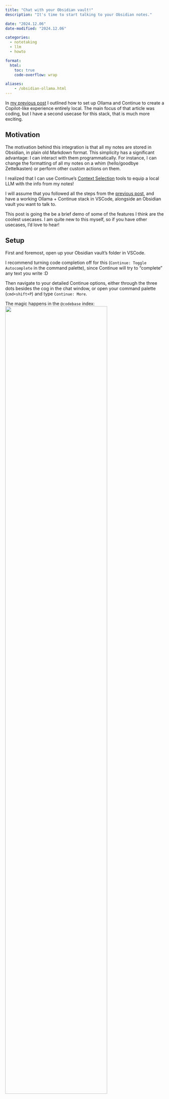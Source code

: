 ```yaml
---
title: "Chat with your Obsidian vault!"
description: "It's time to start talking to your Obsidian notes."

date: "2024.12.06"
date-modified: "2024.12.06"

categories:
  - notetaking
  - llm
  - howto

format:
  html:
    toc: true
    code-overflow: wrap

aliases: 
    - /obsidian-ollama.html
---
```



In [my previous post](/posts/local-llms/index.qmd) I outlined how to set up Ollama and Continue to create a Copilot-like experience entirely local. The main focus of that article was coding, but I have a second usecase for this stack, that is much more exciting.

## Motivation

The motivation behind this integration is that all my notes are stored in Obsidian, in plain old Markdown format. This simplicity has a significant advantage: I can interact with them programmatically. For instance, I can change the formatting of all my notes on a whim (hello/goodbye Zettelkasten) or perform other custom actions on them.

I realized that I can use Continue's [Context Selection](https://docs.continue.dev/chat/context-selection) tools to equip a local LLM with the info from my notes!

I will assume that you followed all the steps from the [previous post](/posts/local-llms/index.qmd), and have a working Ollama + Continue stack in VSCode, alongside an Obsidian vault you want to talk to.

This post is going the be a brief demo of some of the features I think are the coolest usecases. I am quite new to this myself, so if you have other usecases, I'd love to hear!


## Setup 

First and foremost, open up your Obsidian vault's folder in VSCode. 

I recommend turning code completion off for this (`Continue: Toggle Autocomplete` in the command palette), since Continue will try to "complete" any text you write :D

Then navigate to your detailed Continue options, either through the three dots besides the cog in the chat window, or open your command palette (`cmd+shift+P`) and type `Continue: More`.


The magic happens in the `@codebase` index:
![](Ollama%20meets%20Obsidian-1.png){width=80%}

This is where you can create an index of your entire "codebase", in our case, your Obsidian vault. Once you indexed it, it has created a locally stored embedding of all your notes.

## How it works

From here on, you can use any of the [Context Selection](https://docs.continue.dev/chat/context-selection) tools in Continue to work from. 

A few notable ones:

### `@File`

This way you can reference any file in your vault, and pass it on as context. Particularly useful when you want to give an example file to the model to work from:

![](Ollama%20meets%20Obsidian-2.png){width=80%}

### `@Folder`
Pass an entire folder as context! I like to use this in conjunction with my literature notes from Zotero, to find my my notes on papers that talk about a given topic:

![](Ollama%20meets%20Obsidian-3.png){width=80%}

### `@Codebase`
You can invoke this by sending a chat message with `cmd+Enter` in the chat window. Using this, the model will look through your entire indexed codebase to use for the answer. Important to keep in mind, that this doesn't use the entire codebase as context: rather, it retrieves the files that it deems most useful, and uses those as direct context for the model reply. 

![](Ollama%20meets%20Obsidian-4.png){width=80%}

A few examples for usecases can be found at the [Continue docs about @Codebase](https://docs.continue.dev/customize/deep-dives/codebase), but en general this tool is more for high level overviews rather than "find every typo in my codebase" type of tasks.


## How to tweak

### Customise RAG
You can customize some of the RAG behavior through your `config.json`. Detailed descriptions can be found [at the docs](https://docs.continue.dev/customize/deep-dives/codebase#configuration), but the gist is that when using folders or the codebase as context, Continue retrieves a larger number of relevant documents initially, then reranks them to find the the most fitting ones, and uses those as context. This way it "narrows down" the request twice, focusing only on the most relevant files.

One of the reasons for this is to conserve as much of the context window (previous chats, your input, etc), but whether this tradeoff is worth it for you, you can decide yourself. By tweaking some of the parameters, you can adjust this behavior nicely (even separately for `@Folder` and `@Codebase`)!


### Custom slash-commands

::: {.callout-warning}
## Under construction

At the time of writing (2024.12.06) I couldn't figure out how to get the responses from the LLM into the chat window properly. I'm not sure if I'm missing something, or if it's a bug with Continue, will update as I learn more.
:::

A cool tool is what they call ["slash-commands"](https://docs.continue.dev/customize/slash-commands). These are shorthands you can use in the chat to use templated prompts for specific purposes, such as `/share` which exports your chat conversation to a markdown file, or `/test` which writes unit tests for your selected function.

Continue enables you to fully [customize your slash commands](https://docs.continue.dev/customize/slash-commands). This means you can define your own shorthands! 

One of my workflows is writing nested bulletpoint lists as drafts for documents, this helps me figure out my thinking, and quickly reorganize them as needed. However, after the draft is done, there is still the task of writing that out as text. I like to use LLMs to generate a first version of text, that I can start editing to my taste. 

Here's a custom command that enables me to very quickly expand bulletpoints to sentences:

```json
customCommands=[{
        "name": "expand",
        "description": "Expand selection to paragraphs",
        "prompt": "{{{ input }}}\n\nPlease read the highlighted bulletpoints and expand them into fluid text. You should always respect the indentation in nested lists as hierarchy in the text. \nYou should always stick to factual information in the bulletpoints. \nMake sure the tone of the text you write is coherent with the rest of the document."
}]
```

## Summary
I think this opens up a world of possibilities when it comes to interacting with your notes! I found that this is quite a natural way for me to intergrate LLMs with my Obsidian notes, and I'm only getting started!

Let me know if this sparked any ideas, and happy tinkering!